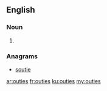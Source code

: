 ==English==

===Noun===
{{head|en|noun plural form}}

# {{plural of|outie|lang=en}}

===Anagrams===
* [[soutie#English|soutie]]

[[ar:outies]]
[[fr:outies]]
[[ku:outies]]
[[my:outies]]